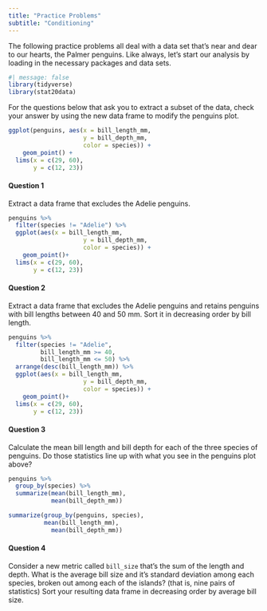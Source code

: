 ```yaml
---
title: "Practice Problems"
subtitle: "Conditioning"
---
```


The following practice problems all deal with a data set that's near and dear to our hearts, the Palmer penguins. Like always, let's start our analysis by loading in the necessary packages and data sets.

```r
#| message: false
library(tidyverse)
library(stat20data)
```

For the questions below that ask you to extract a subset of the data, check your answer by using the new data frame to modify the penguins plot.

```r
ggplot(penguins, aes(x = bill_length_mm,
                     y = bill_depth_mm,
                     color = species)) +
    geom_point() +
  lims(x = c(29, 60),
       y = c(12, 23))
```


#### Question 1

Extract a data frame that excludes the Adelie penguins.

```r
penguins %>%
  filter(species != "Adelie") %>%
  ggplot(aes(x = bill_length_mm,
                     y = bill_depth_mm,
                     color = species)) +
    geom_point()+
  lims(x = c(29, 60),
       y = c(12, 23))
```


#### Question 2

Extract a data frame that excludes the Adelie penguins and retains penguins with bill lengths between 40 and 50 mm. Sort it in decreasing order by bill length.

```r
penguins %>%
  filter(species != "Adelie",
         bill_length_mm >= 40,
         bill_length_mm <= 50) %>%
  arrange(desc(bill_length_mm)) %>%
  ggplot(aes(x = bill_length_mm,
                     y = bill_depth_mm,
                     color = species)) +
    geom_point()+
  lims(x = c(29, 60),
       y = c(12, 23))
```


#### Question 3

Calculate the mean bill length and bill depth for each of the three species of penguins. Do those statistics line up with what you see in the penguins plot above?

```r
penguins %>%
  group_by(species) %>%
  summarize(mean(bill_length_mm),
            mean(bill_depth_mm))

summarize(group_by(penguins, species),
          mean(bill_length_mm),
            mean(bill_depth_mm))
```

#### Question 4

Consider a new metric called `bill_size` that's the sum of the length and depth. What is the average bill size and it's standard deviation among each species, broken out among each of the islands? (that is, nine pairs of statistics) Sort your resulting data frame in decreasing order by average bill size.

